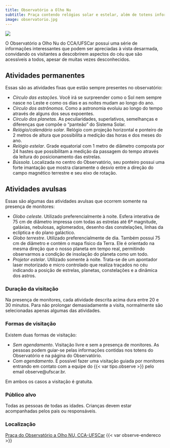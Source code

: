```yaml
---
title: Observatório a Olho Nu
subtitle: Praça contendo relógios solar e estelar, além de totens informativos sobre as estações, os astrônomos e os planetas.
image: observatorio.jpg
---
```


![](observatorio.jpg)

O Observatório a Olho Nu do CCA/UFSCar possui uma série de informações interessantes que podem ser apreciadas à vista desarmada, convidando os visitantes a descobrirem aspectos do céu que são acessíveis a todos, apesar de muitas vezes desconhecidos.

## Atividades permanentes

Essas são as atividades fixas que estão sempre presentes no observatório:

- *Círculo das estações*. Você irá se surpreender como o Sol nem sempre nasce no Leste e como os dias e as noites mudam ao longo do ano.
- *Círculo dos astrônomos*. Como a astronomia evoluiu ao longo do tempo através de alguns dos seus expoentes.
- *Círculo dos planetas*. As peculiaridades, superlativos, semelhanças e diferenças que compõe o "panteão" do Sistema Solar.
- *Relógio/calendário solar*. Relógio com projeção horizontal e ponteiro de 2 metros de altura que possibilita a medição das horas e dos meses do ano.
- *Relógio estelar*. Grade equatorial com 1 metro de diâmetro composta por 24 hastes que possibilitam a medição da passagem do tempo através da leitura do posicionamento das estrelas.
- *Bússola*. Localizada no centro do Observatório, seu ponteiro possui uma forte imantação que mostra claramente o desvio entre a direção do campo magnético terrestre e seu eixo de rotação.

## Atividades avulsas

Essas são algumas das atividades avulsas que ocorrem somente na presença de monitores:

- *Globo celeste*. Utilizado preferencialmente à noite. Esfera interativa de 75 cm de diâmetro impressa com todas as estrelas até 6ª magnitude, galáxias, nebulosas, aglomerados, desenho das constelações, linhas da eclíptica e do plano galáctico.
- *Globo terrestre*. Utilizado preferencialmente de dia. Também possui 75 cm de diâmetro e contém o mapa físico da Terra. Ele é orientado na mesma direção que o nosso planeta em tempo real, permitindo observarmos a condição de insolação do planeta como um todo.
- *Projetor estelar*. Utilizado somente à noite. Trata-se de um apontador laser motorizado e micro controlado que realiza traçados no céu indicando a posição de estrelas, planetas, constelações e a dinâmica dos astros.

### Duração da visitação

Na presença de monitores, cada atividade descrita acima dura entre 20 e 30 minutos. Para não prolongar demasiadamente a visita, normalmente são selecionadas apenas algumas das atividades.

### Formas de visitação

Existem duas formas de visitação:

- *Sem agendamento*. Visitação livre e sem a presença de monitores. As pessoas podem guiar-se pelas informações contidas nos totens do Observatório e na página do Observatório.
- *Com agendamento*. É possível fazer uma visitação guiada por monitores entrando em contato com a equipe do {{< var tipo.observe >}} pelo email observe@ufscar.br.

Em ambos os casos a visitação é gratuita.

### Público alvo

Todas as pessoas de todas as idades. Crianças devem estar acompanhadas pelos pais ou responsáveis.

### Localização

[Praça do Observatório a Olho NU, CCA-UFSCar]({{< var loc.localizacao >}})
{{< var observe-endereco >}}